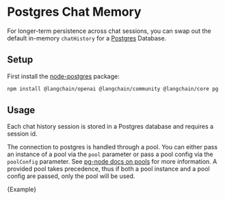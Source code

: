 # Postgres Chat Memory

For longer-term persistence across chat sessions, you can swap out the default in-memory `chatHistory` for a [Postgres](https://www.postgresql.org/) Database.

## Setup

First install the [node-postgres](https://node-postgres.com/) package:


<IntegrationInstallTooltip></IntegrationInstallTooltip>

```bash npm2yarn
npm install @langchain/openai @langchain/community @langchain/core pg
```

## Usage

Each chat history session is stored in a Postgres database and requires a session id.

The connection to postgres is handled through a pool. You can either pass an instance of a pool via the `pool` parameter or pass a pool config via the `poolConfig` parameter. See [pg-node docs on pools](https://node-postgres.com/apis/pool)
for more information. A provided pool takes precedence, thus if both a pool instance and a pool config are passed, only the pool will be used.


<CodeBlock language="typescript">{Example}</CodeBlock>
